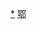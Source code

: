 <div style="position: relative" class="center">
{{Image label begin|image=Administrative Division Suizhou.png|width={{{1|528}}}|link=}} 
{{Image label|x=510|y=720|scale={{{1|528}}}/1100|text=[[曾都区|<span style="color: black;">'''曾都区'''</span>]]}}
{{Image label|x=390|y=440|scale={{{1|528}}}/1100|text=[[随县|<span style="color: black;">'''随县'''</span>]]}}
{{Image label|x=820|y=690|scale={{{1|528}}}/1100|text=[[广水市|<span style="color: black;">'''广水市'''</span>]]}}
</div>
<noinclude>
[[Category:随州行政区划|*]]
[[Category:中华人民共和国地级行政区划图|鄂]]
</noinclude>